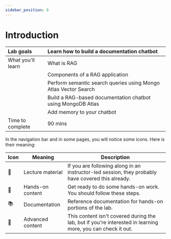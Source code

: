 ```yaml
---
sidebar_position: 0
---
```


# Introduction


|Lab goals|Learn how to build a documentation chatbot|
|:-|:-|
|What you'll learn|What is RAG |
||Components of a RAG application|
||Perform semantic search queries using Mongo Atlas Vector Search|
||Build a RAG-based documentation chatbot using MongoDB Atlas|
||Add memory to your chatbot|
|Time to complete|90 mins|

In the navigation bar and in some pages, you will notice some icons. Here is their meaning:

|Icon|Meaning| Description
|-|-|-|
|📘|Lecture material|If you are following along in an instructor-led session, they probably have covered this already.|
|👐|Hands-on content|Get ready to do some hands-on work. You should follow these steps.|
|📚|Documentation| Reference documentation for hands-on portions of the lab.|
|🦹|Advanced content|This content isn't covered during the lab, but if you're interested in learning more, you can check it out.|